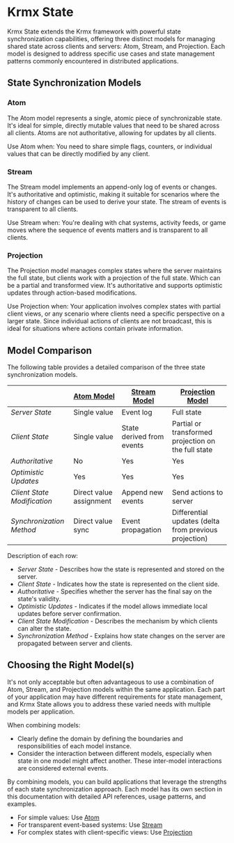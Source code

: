 # Krmx State
Krmx State extends the Krmx framework with powerful state synchronization capabilities, offering three distinct models for managing shared state across clients and servers: Atom, Stream, and Projection. Each model is designed to address specific use cases and state management patterns commonly encountered in distributed applications.

## State Synchronization Models
### Atom
The Atom model represents a single, atomic piece of synchronizable state. It's ideal for simple, directly mutable values that need to be shared across all clients. Atoms are not authoritative, allowing for updates by all clients.

Use Atom when: You need to share simple flags, counters, or individual values that can be directly modified by any client.

### Stream
The Stream model implements an append-only log of events or changes. It's authoritative and optimistic, making it suitable for scenarios where the history of changes can be used to derive your state. The stream of events is transparent to all clients.

Use Stream when: You're dealing with chat systems, activity feeds, or game moves where the sequence of events matters and is transparent to all clients.

### Projection
The Projection model manages complex states where the server maintains the full state, but clients work with a projection of the full state. Which can be a partial and transformed view. It's authoritative and supports optimistic updates through action-based modifications.

Use Projection when: Your application involves complex states with partial client views, or any scenario where clients need a specific perspective on a larger state. Since individual actions of clients are not broadcast, this is ideal for situations where actions contain private information.

## Model Comparison
The following table provides a detailed comparison of the three state synchronization models.

&nbsp;                      | [Atom Model](/state/atom) | [Stream Model](/state/stream) | [Projection Model](/state/projection)
---                         | ---                       | ---                           | ---
*Server State*              | Single value              | Event log                     | Full state
*Client State*              | Single value              | State derived from events     | Partial or transformed projection on the full state
*Authoritative*             | No                        | Yes                           | Yes
*Optimistic Updates*        | Yes                       | Yes                           | Yes
*Client State Modification* | Direct value assignment   | Append new events             | Send actions to server
*Synchronization Method*    | Direct value sync         | Event propagation             | Differential updates (delta from previous projection)

Description of each row:
- *Server State* - Describes how the state is represented and stored on the server.
- *Client State* - Indicates how the state is represented on the client side.
- *Authoritative* - Specifies whether the server has the final say on the state's validity.
- *Optimistic Updates* - Indicates if the model allows immediate local updates before server confirmation.
- *Client State Modification* - Describes the mechanism by which clients can alter the state.
- *Synchronization Method* - Explains how state changes on the server are propagated between server and clients.

## Choosing the Right Model(s)
It's not only acceptable but often advantageous to use a combination of Atom, Stream, and Projection models within the same application. Each part of your application may have different requirements for state management, and Krmx State allows you to address these varied needs with multiple models per application.

When combining models:
- Clearly define the domain by defining the boundaries and responsibilities of each model instance.
- Consider the interaction between different models, especially when state in one model might affect another. These inter-model interactions are considered external events.

By combining models, you can build applications that leverage the strengths of each state synchronization approach. Each model has its own section in this documentation with detailed API references, usage patterns, and examples.

- For simple values: Use [Atom](/state/atom)
- For transparent event-based systems: Use [Stream](/state/stream)
- For complex states with client-specific views: Use [Projection](/state/projection)
